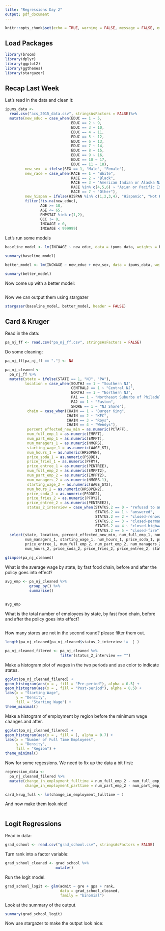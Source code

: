 ```yaml
---
title: "Regressions Day 2"
output: pdf_document
---
```


```r
knitr::opts_chunk$set(echo = TRUE, warning = FALSE, message = FALSE, error = FALSE)
```

## Load Packages

```r
library(broom)
library(dplyr)
library(ggplot2)
library(ggthemes)
library(stargazer)
```

## Recap Last Week

Let's read in the data and clean it:

```r
ipums_data <- 
  read.csv("acs_2015_data.csv", stringsAsFactors = FALSE)%>%
  mutate(new_educ = case_when(EDUC == 1 ~ 5,
                              EDUC == 2 ~ 9,
                              EDUC == 3 ~ 10,
                              EDUC == 4 ~ 11,
                              EDUC == 5 ~ 12,
                              EDUC == 6 ~ 13,
                              EDUC == 7 ~ 14,
                              EDUC == 8 ~ 15,
                              EDUC == 9 ~ 16, 
                              EDUC == 10 ~ 17, 
                              EDUC == 11 ~ 18), 
         new_sex  = ifelse(SEX == 1, "Male", "Female"),
         new_race = case_when(RACE == 1 ~ "White",
                              RACE == 2 ~ "Black", 
                              RACE == 3 ~ "American Indian or Alaska Native", 
                              RACE %in% c(4,5,6) ~ "Asian or Pacific Islander",
                              RACE == 7 ~ "Other"),
         new_hispan = ifelse(HISPAN %in% c(1,2,3,4), "Hispanic", "Not Hispanic")) %>%
         filter(!is.na(new_educ),
                AGE >= 18,
                AGE <= 65,
                EMPSTAT %in% c(1,2),
                OCC != 0,
                INCWAGE > 0,
                INCWAGE < 999999)
```

Let's run some models

```r
baseline_model <- lm(INCWAGE ~ new_educ, data = ipums_data, weights = PERWT)

summary(baseline_model)
```
```r
better_model <- lm(INCWAGE ~ new_educ + new_sex, data = ipums_data, weights = PERWT)

summary(better_model)
```

Now come up with a better model:

```r

```

Now we can output them using stargazer

```r
stargazer(baseline_model, better_model, header = FALSE)
```

## Card & Kruger

Read in the data:

```r
pa_nj_ff <- read.csv("pa_nj_ff.csv", stringsAsFactors = FALSE)
```

Do some cleaning:

```r
pa_nj_ff[pa_nj_ff == "."] <- NA
```


```r
pa_nj_cleaned <-
  pa_nj_ff %>%
  mutate(state = ifelse(STATE == 1, "NJ", "PA"),
         location = case_when(SOUTHJ == 1 ~ "Southern NJ",
                              CENTRALJ == 1 ~ "Central NJ",
                              NORTHJ == 1 ~ "Northern NJ",
                              PA1 == 1 ~ "Northeast Suburbs of Philadelphia",
                              PA2 == 1 ~ "Easton",
                              SHORE == 1 ~ "NJ Shore"),
          chain = case_when(CHAIN == 1 ~ "Burger King",
                            CHAIN == 2 ~ "KFC",
                            CHAIN == 3 ~ "Roys",
                            CHAIN == 4 ~ "Wendys"),
          percent_effected_new_min = as.numeric(PCTAFF),
          num_full_emp_1 = as.numeric(EMPFT),
          num_part_emp_1 = as.numeric(EMPPT),
          num_managers_1 = as.numeric(NMGRS),
          starting_wage_1 = as.numeric(WAGE_ST),
          num_hours_1 = as.numeric(HRSOPEN),
          price_soda_1 = as.numeric(PSODE),
          price_fries_1 = as.numeric(PFRY),
          price_entree_1 = as.numeric(PENTREE),
          num_full_emp_2 = as.numeric(EMPFT2),
          num_part_emp_2 = as.numeric(EMPPT2),
          num_managers_2 = as.numeric(NMGRS.1),
          starting_wage_2 = as.numeric(WAGE_ST2),
          num_hours_2 = as.numeric(HRSOPEN2),
          price_soda_2 = as.numeric(PSODE2),
          price_fries_2 = as.numeric(PFRY2),
          price_entree_2 = as.numeric(PENTREE2),
          status_2_interview = case_when(STATUS.2 == 0 ~ "refused to answer",
                                         STATUS.2 == 1 ~ "answered",
                                         STATUS.2 == 2 ~ "closed-renovations",
                                         STATUS.2 == 3 ~ "closed-permanently",
                                         STATUS.2 == 4 ~ "closed-highway",
                                         STATUS.2 == 5 ~ "closed-fire")) %>%
  select(state, location, percent_effected_new_min, num_full_emp_1, num_part_emp_1,
         num_managers_1, starting_wage_1, num_hours_1, price_soda_1, price_fries_1,
         price_entree_1, num_full_emp_2, num_part_emp_2, num_managers_2, starting_wage_2,
         num_hours_2, price_soda_2, price_fries_2, price_entree_2, status_2_interview)

glimpse(pa_nj_cleaned)
```

What is the average wage by state, by fast food chain, before and after the policy goes into effect?

```r
avg_emp <- pa_nj_cleaned %>%
           group_by() %>%
           summarise()
  
  
avg_emp
```

What is the total number of employees by state, by fast food chain, before and after the policy goes into effect?

```r

```

How many stores are not in the second round? please filter them out.

```r
length(pa_nj_cleaned[pa_nj_cleaned$status_2_interview !=  ] )

pa_nj_cleaned_filered <- pa_nj_cleaned %>%
                         filter(status_2_interview == "")
```

Make a histogram plot of wages in the two periods and use color to indicate states.

```r
ggplot(pa_nj_cleaned_filered) +
geom_histogram(aes(x = , fill = "Pre-period"), alpha = 0.5) +
geom_histogram(aes(x = , fill = "Post-period"), alpha = 0.5) +
labs(x = "Starting Wage",
     y = "Density",
     fill = "Starting Wage") +
theme_minimal()
```


Make a histogram of employment by region before the minimum wage changes and after.

```r
ggplot(pa_nj_cleaned_filered) +
geom_histogram(aes(x = , fill = ), alpha = 0.7) +
labs(x = "Number of Full Time Employees",
     y = "Density",
     fill = "Region") +
theme_minimal()
```

Now for some regessions. We need to fix up the data a bit first:

```r
regression_data <- 
  pa_nj_cleaned_filered %>%
  mutate(change_in_employment_fulltime = num_full_emp_2 - num_full_emp_1,
         change_in_employment_parttime = num_part_emp_2 - num_part_emp_2)

card_krug_full <- lm(change_in_employment_fulltime ~ )
```

And now make them look nice!

```r

```

## Logit Regressions

Read in data:

```r
grad_school <- read.csv("grad_school.csv", stringsAsFactors = FALSE)
```

Turn rank into a factor variable:

```r
grad_school_cleaned <- grad_school %>%
                       mutate()
```

Run the logit model:

```r
grad_school_logit <- glm(admit ~ gre + gpa + rank, 
                         data = grad_school_cleaned, 
                         family = "binomial")
```

Look at the summary of the output.

```r
summary(grad_school_logit)
```

Now use stargazer to make the output look nice:

```r

```







